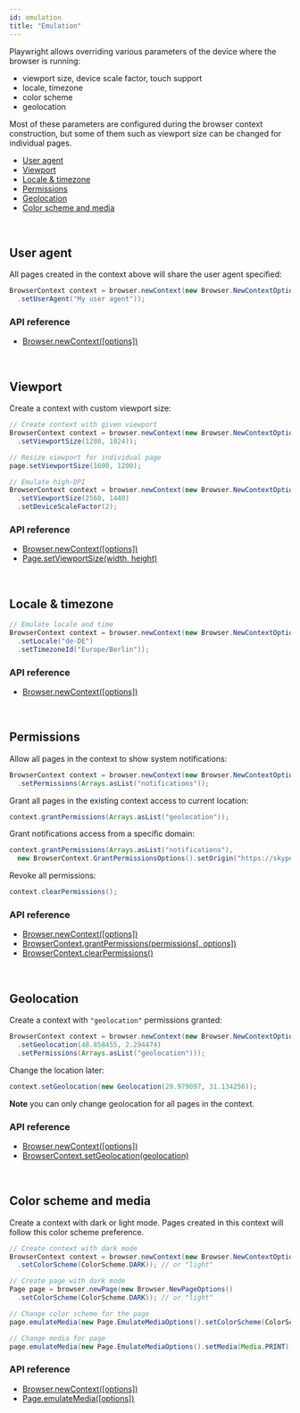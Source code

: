 ```yaml
---
id: emulation
title: "Emulation"
---
```


Playwright allows overriding various parameters of the device where the browser is running:
- viewport size, device scale factor, touch support
- locale, timezone
- color scheme
- geolocation

Most of these parameters are configured during the browser context construction, but some of them such as viewport size can be changed for individual pages.

- [User agent](#user-agent)
- [Viewport](#viewport)
- [Locale & timezone](#locale--timezone)
- [Permissions](#permissions)
- [Geolocation](#geolocation)
- [Color scheme and media](#color-scheme-and-media)

<br/>

## User agent

All pages created in the context above will share the user agent specified:

```java
BrowserContext context = browser.newContext(new Browser.NewContextOptions()
  .setUserAgent("My user agent"));
```

### API reference
- [Browser.newContext([options])](./api/class-browser.mdx#browser-new-context)

<br/>

## Viewport

Create a context with custom viewport size:

```java
// Create context with given viewport
BrowserContext context = browser.newContext(new Browser.NewContextOptions()
  .setViewportSize(1280, 1024));

// Resize viewport for individual page
page.setViewportSize(1600, 1200);

// Emulate high-DPI
BrowserContext context = browser.newContext(new Browser.NewContextOptions()
  .setViewportSize(2560, 1440)
  .setDeviceScaleFactor(2);
```

### API reference
- [Browser.newContext([options])](./api/class-browser.mdx#browser-new-context)
- [Page.setViewportSize(width, height)](./api/class-page.mdx#page-set-viewport-size)

<br/>

## Locale & timezone

```java
// Emulate locale and time
BrowserContext context = browser.newContext(new Browser.NewContextOptions()
  .setLocale("de-DE")
  .setTimezoneId("Europe/Berlin"));
```

### API reference
- [Browser.newContext([options])](./api/class-browser.mdx#browser-new-context)

<br/>

## Permissions

Allow all pages in the context to show system notifications:

```java
BrowserContext context = browser.newContext(new Browser.NewContextOptions()
  .setPermissions(Arrays.asList("notifications"));
```

Grant all pages in the existing context access to current location:

```java
context.grantPermissions(Arrays.asList("geolocation"));
```

Grant notifications access from a specific domain:

```java
context.grantPermissions(Arrays.asList("notifications"),
  new BrowserContext.GrantPermissionsOptions().setOrigin("https://skype.com"));
```

Revoke all permissions:

```java
context.clearPermissions();
```

### API reference
- [Browser.newContext([options])](./api/class-browser.mdx#browser-new-context)
- [BrowserContext.grantPermissions(permissions[, options])](./api/class-browsercontext.mdx#browser-context-grant-permissions)
- [BrowserContext.clearPermissions()](./api/class-browsercontext.mdx#browser-context-clear-permissions)

<br/>

## Geolocation

Create a context with `"geolocation"` permissions granted:

```java
BrowserContext context = browser.newContext(new Browser.NewContextOptions()
  .setGeolocation(48.858455, 2.294474)
  .setPermissions(Arrays.asList("geolocation")));
```

Change the location later:

```java
context.setGeolocation(new Geolocation(29.979097, 31.134256));
```

**Note** you can only change geolocation for all pages in the context.

### API reference
- [Browser.newContext([options])](./api/class-browser.mdx#browser-new-context)
- [BrowserContext.setGeolocation(geolocation)](./api/class-browsercontext.mdx#browser-context-set-geolocation)

<br/>

## Color scheme and media

Create a context with dark or light mode. Pages created in this context will follow this color scheme preference.

```java
// Create context with dark mode
BrowserContext context = browser.newContext(new Browser.NewContextOptions()
  .setColorScheme(ColorScheme.DARK)); // or "light"

// Create page with dark mode
Page page = browser.newPage(new Browser.NewPageOptions()
  .setColorScheme(ColorScheme.DARK)); // or "light"

// Change color scheme for the page
page.emulateMedia(new Page.EmulateMediaOptions().setColorScheme(ColorScheme.DARK));

// Change media for page
page.emulateMedia(new Page.EmulateMediaOptions().setMedia(Media.PRINT));
```

### API reference
- [Browser.newContext([options])](./api/class-browser.mdx#browser-new-context)
- [Page.emulateMedia([options])](./api/class-page.mdx#page-emulate-media)

[Browser]: ./api/class-browser.mdx "Browser"
[BrowserContext]: ./api/class-browsercontext.mdx "BrowserContext"
[BrowserType]: ./api/class-browsertype.mdx "BrowserType"
[ConsoleMessage]: ./api/class-consolemessage.mdx "ConsoleMessage"
[Dialog]: ./api/class-dialog.mdx "Dialog"
[Download]: ./api/class-download.mdx "Download"
[ElementHandle]: ./api/class-elementhandle.mdx "ElementHandle"
[FileChooser]: ./api/class-filechooser.mdx "FileChooser"
[Frame]: ./api/class-frame.mdx "Frame"
[FrameLocator]: ./api/class-framelocator.mdx "FrameLocator"
[JSHandle]: ./api/class-jshandle.mdx "JSHandle"
[Keyboard]: ./api/class-keyboard.mdx "Keyboard"
[Locator]: ./api/class-locator.mdx "Locator"
[LocatorAssertions]: ./api/class-locatorassertions.mdx "LocatorAssertions"
[Mouse]: ./api/class-mouse.mdx "Mouse"
[Page]: ./api/class-page.mdx "Page"
[PageAssertions]: ./api/class-pageassertions.mdx "PageAssertions"
[Playwright]: ./api/class-playwright.mdx "Playwright"
[PlaywrightAssertions]: ./api/class-playwrightassertions.mdx "PlaywrightAssertions"
[PlaywrightException]: ./api/class-playwrightexception.mdx "PlaywrightException"
[Request]: ./api/class-request.mdx "Request"
[Response]: ./api/class-response.mdx "Response"
[Route]: ./api/class-route.mdx "Route"
[Selectors]: ./api/class-selectors.mdx "Selectors"
[TimeoutError]: ./api/class-timeouterror.mdx "TimeoutError"
[Touchscreen]: ./api/class-touchscreen.mdx "Touchscreen"
[Tracing]: ./api/class-tracing.mdx "Tracing"
[Video]: ./api/class-video.mdx "Video"
[WebSocket]: ./api/class-websocket.mdx "WebSocket"
[WebSocketFrame]: ./api/class-websocketframe.mdx "WebSocketFrame"
[Worker]: ./api/class-worker.mdx "Worker"
[Element]: https://developer.mozilla.org/en-US/docs/Web/API/element "Element"
[EvaluationArgument]: ./core-concepts.mdx#evaluation-argument "EvaluationArgument"
[Promise]: https://developer.mozilla.org/en-US/docs/Web/JavaScript/Reference/Global_Objects/Promise "Promise"
[iterator]: https://developer.mozilla.org/en-US/docs/Web/JavaScript/Reference/Iteration_protocols "Iterator"
[origin]: https://developer.mozilla.org/en-US/docs/Glossary/Origin "Origin"
[selector]: https://developer.mozilla.org/en-US/docs/Web/CSS/CSS_Selectors "selector"
[Serializable]: https://developer.mozilla.org/en-US/docs/Web/JavaScript/Reference/Global_Objects/JSON/stringify#Description "Serializable"
[UIEvent.detail]: https://developer.mozilla.org/en-US/docs/Web/API/UIEvent/detail "UIEvent.detail"
[UnixTime]: https://en.wikipedia.org/wiki/Unix_time "Unix Time"
[xpath]: https://developer.mozilla.org/en-US/docs/Web/XPath "xpath"

[boolean]: https://docs.oracle.com/javase/tutorial/java/nutsandbolts/datatypes.html "boolean"
[byte&#91;&#93;]: https://docs.oracle.com/javase/tutorial/java/nutsandbolts/datatypes.html "byte[]"
[Consumer]: https://docs.oracle.com/javase/8/docs/api/java/util/function/Consumer.html "Consumer"
[double]: https://docs.oracle.com/javase/tutorial/java/nutsandbolts/datatypes.html "double"
[InputStream]: https://docs.oracle.com/javase/8/docs/api/java/io/InputStream.html "InputStream"
[int]: https://docs.oracle.com/javase/tutorial/java/nutsandbolts/datatypes.html "int"
[List]: https://docs.oracle.com/javase/8/docs/api/java/util/List.html "List"
[Map]: https://docs.oracle.com/javase/8/docs/api/java/util/Map.html "Map"
[null]: https://docs.oracle.com/javase/specs/jls/se8/html/jls-3.html#jls-3.10.7 "null"
[Object]: https://docs.oracle.com/javase/8/docs/api/java/lang/Object.html "Object"
[Path]: https://docs.oracle.com/javase/8/docs/api/java/nio/file/Path.html "Path"
[Pattern]: https://docs.oracle.com/javase/8/docs/api/java/util/regex/Pattern.html "Pattern"
[Predicate]: https://docs.oracle.com/javase/8/docs/api/java/util/function/Predicate.html "Predicate"
[void]: https://docs.oracle.com/javase/tutorial/java/javaOO/methods.html "void"
[Runnable]: https://docs.oracle.com/javase/8/docs/api/java/lang/Runnable.html "Runnable"
[RuntimeException]: https://docs.oracle.com/javase/8/docs/api/java/lang/RuntimeException.html "RuntimeException"
[String]: https://docs.oracle.com/javase/8/docs/api/java/lang/String.html "String"

[all available image tags]: https://mcr.microsoft.com/v2/playwright/java/tags/list "all available image tags"
[Docker Hub]: https://hub.docker.com/_/microsoft-playwright-java "Docker Hub"
[Dockerfile.focal]: https://github.com/microsoft/playwright-java/blob/master/Dockerfile.focal "Dockerfile.focal"
